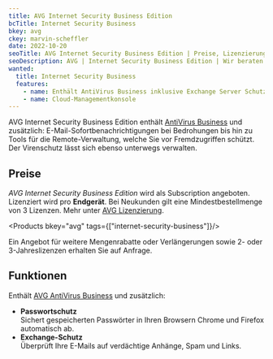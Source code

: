 ```yaml
---
title: AVG Internet Security Business Edition
bcTitle: Internet Security Business
bkey: avg
ckey: marvin-scheffler
date: 2022-10-20
seoTitle: AVG Internet Security Business Edition | Preise, Lizenzierung, Subscriptions
seoDescription: AVG | Internet Security Business Edition | Wir beraten Sie individuell zu Fragen bei Lizenzierung und Kosten.
wanted:
  title: Internet Security Business
  features:
    - name: Enthält AntiVirus Business inklusive Exchange Server Schutz.
    - name: Cloud-Managementkonsole
---
```




<Intro>

AVG Internet Security Business Edition enthält [AntiVirus Business](/hersteller/avg/antivirus-business/) und zusätzlich: E-Mail-Sofortbenachrichtigungen bei Bedrohungen bis hin zu Tools für die Remote-Verwaltung, welche Sie vor Fremdzugriffen schützt. Der Virenschutz lässt sich ebenso unterwegs verwalten.

</Intro>

<TOC />


## Preise

_AVG Internet Security Business Edition_ wird als Subscription angeboten. Lizenziert wird pro **Endgerät**. Bei Neukunden gilt eine Mindestbestellmenge von 3 Lizenzen. Mehr unter [AVG Lizenzierung](/hersteller/avast/#lizenzierung).

<Products bkey="avg" tags={["internet-security-business"]}/>

<Info>

Ein Angebot für weitere Mengenrabatte oder Verlängerungen sowie 2- oder 3-Jahreslizenzen erhalten Sie auf Anfrage.

</Info>

## Funktionen

Enthält [AVG AntiVirus Business](/hersteller/avg/antivirus-business/) und zusätzlich:

<ArrowList>

- **Passwortschutz** <br />
Sichert gespeicherten Passwörter in Ihren Browsern Chrome und Firefox automatisch ab.
- **Exchange-Schutz** <br />
Überprüft Ihre E-Mails auf verdächtige Anhänge, Spam und Links.

</ArrowList>
